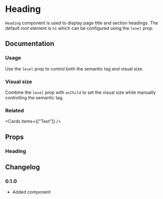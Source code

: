 
# Heading

`Heading` component is used to display page title and section headings. The default root element is `h1` which can be configured using the `level` prop.

<Links component="heading" />

## Documentation

### Usage

Use the `level` prop to control both the semantic tag and visual size.

<Demo component="heading/usage" />

### Visual size

Combine the `level` prop with `asChild` to set the visual size while manually controlling the semantic tag.

<Demo component="heading/size-usage" />

### Related

<Cards items={["Text"]} />

## Props

### Heading

<PropsTable component="Heading" />

## Changelog

### 0.1.0

- Added component
